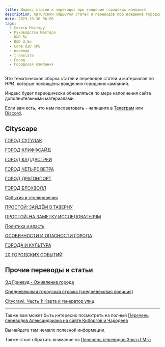 ```yaml
---
title: Индекс статей и переводов про вождение городских кампаний
description: АВТОРСКАЯ ПОДБОРКА статей и переводов про вождение городских кампаний
date: 2023-10-30 06:00
tags:
  - Советы Мастеру
  - Руководство Мастера
  - D&D 5e
  - D&D 3.5e
  - Core d20 RPG
  - перевод
  - translate
  - Город
  - Городская кампания
---
```


Это тематическая сборка статей и переводов статей и материалов по НРИ, которые посвящены вождению городских кампаний.

Индекс будет периодически обновляться по мере наполнения сайта дополнительными материалами.

Если вам есть, что нам посоветовать - напишите в [Телеграм](https://t.me/cyborgs_and_mages) или [Discord](https://discord.gg/yrJqvCqU3w).

## Cityscape
[ГОРОД СУТУЛАК](https://cyborgsandmages.com/posts/articles/cityscape-gorod-sutulak)

[ГОРОД КЛИФФСАЙД](https://cyborgsandmages.com/posts/articles/cityscape-gorod-kliffsajd)

[ГОРОД КАДДАСТРЕИ](https://cyborgsandmages.com/posts/articles/cityscape-gorod-kaddastrei)  

[ГОРОД ЧЕТЫРЕ ВЕТРА](https://cyborgsandmages.com/posts/articles/cityscape-gorod-chetyre-vetra)

[ГОРОД ДРАГОНПОРТ](https://cyborgsandmages.com/posts/articles/cityscape-gorod-dragonport)

[ГОРОД БЛЭКВОЛЛ](https://cyborgsandmages.com/posts/articles/cityscape-gorod-blekvoll)

[События и столкновения](https://cyborgsandmages.com/posts/articles/cityscape-sobytiya-i-stolknoveniya)

[ПРОСТОЙ: ЗАЙДЁМ В ТАВЕРНУ](https://cyborgsandmages.com/posts/articles/citscape-prostoj-zajdyom-v-tavernu)

[ПРОСТОЙ: НА ЗАМЕТКУ ИССЛЕДОВАТЕЛЯМ](https://cyborgsandmages.com/posts/articles/cityscape-prostoj-na-zametku-issledovatelyam)

[Политика и власть](https://cyborgsandmages.com/posts/articles/cityscape-politika-i-vlast)

[ОСОБЕННОСТИ И ОПАСНОСТИ ГОРОДА](https://cyborgsandmages.com/posts/articles/cityscape-osobennosti-i-opasnosti-goroda)

[ГОРОДА И КУЛЬТУРА](https://cyborgsandmages.com/posts/articles/cityscape-goroda-i-kultura)

[20 ГОРОДСКИХ СОБЫТИЙ](https://cyborgsandmages.com/posts/articles/cityscape-20-gorodskih-sobytij)

## Прочие переводы и статьи

[Эд Гринвуд - Оживление города](https://cyborgsandmages.com/posts/translations/greenwood-ozhivlenie-goroda/)

[Средневековая городская стража (средневековая полиция)](https://cyborgsandmages.com/posts/articles/medieval-watch)

[Citycrawl. Часть 1: Карта и генератор улиц](https://cyborgsandmages.com/posts/articles/crosspost-citycrawl-1-map-and-street-generator)

---

Также вам может быть интересно посмотреть на полный [Перечень переводов Александриана на сайте Киборгов и Чародеев](https://cyborgsandmages.com/posts/translations/alexandrian-index)

Вы найдете там немало полезной информации.

Также стоит обратить внимание на [Перечень переводов Злого ГМ-а](https://cyborgsandmages.com/posts/translations/angrygm-index)